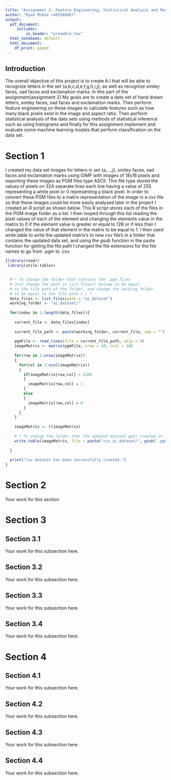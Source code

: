 ```yaml
---
title: "Assignment 2: Feature Engineering, Statistical Analysis and Machine Learning"
author: "Ryan McKee (40294886)"
output:
  pdf_document:
     includes: 
         in_header: "preamble.tex"
  html_notebook: default
  html_document:
    df_print: paged
---
```


## Introduction

The overall objective of this project is to create A.I that will be able to recognize letters in the set {a,b,c,d,e,f,g,h,i,j}, as well as recognize smiley faces, sad faces and exclamation
marks. In this part of the assignment(assignment 2) My goals are to create a data set of hand drawn letters, smiley faces, sad faces and exclamation marks. Then perform feature engineering on
these images to calculate features such as how many black pixels exist in the image and aspect ratio. Then perform statistical analysis of the data sets using methods of statistical inference such
as using histograms and finally for this assignment implement and evaluate some machine learning models that perform classification on the data set.

# Section 1

I created my data set images for letters in set {a,...,j}, smiley faces, sad faces and exclamation marks using GIMP with images of 18x18 pixels and exporting these images as PGM files type ASCII. This 
file type stored the values of pixels on 324 separate lines each line having a value of 255 representing a white pixel or 0 representing a black pixel. In order to convert these PGM files to a matrix
representation of the image in a csv file so that these images could be more easily analysed later in the project I created an R script as shown below. This R script stores each of the files in the PGM 
image folder as a list. I then looped through this list reading the pixel values of each of the element and changing the elements value in the matrix to 0 if the element value is greater or equal to 128
or if less than I changed the value of that element in the matrix to be equal to 1. I then used write.table to write the updated matrix's to new csv file's in a folder that contains the updated data set,
and using the gsub function in the paste function for getting the file path I changed the file extensions for the file names to go from .pgm to .csv.

```r
{library(readr)
 library(utile.tables)
  

  # * To change the folder that contains the .pgm files
  # Just change the path in list.files() belowe to be equal
  # to the file path of the folder, and change the working_folder
  # to be equal to the file path + / *
  data_files <- list.files(path = "ai_dataset")
  working_folder <- "ai_dataset/"
  
  for(index in 1:length(data_files)){
    
    current_file <- data_files[index]
    
    current_file_path <- paste(working_folder, current_file, sep = "")
    
    pgmFile <- read_lines(file = current_file_path, skip = 4)
    imageMatrix <- matrix(pgmFile, nrow = 18, ncol = 18)
    
    for(row in 1:nrow(imageMatrix)) 
    {
      for(col in 1:ncol(imageMatrix)) 
      {
        if(imageMatrix[row,col] < 128)
        {
          imageMatrix[row,col] = 1
        }
        else
        {
          imageMatrix[row,col] = 0
        }
      }
    }
    
    imageMatrix <- t(imageMatrix)
    
    # * To change the folder that the updated dataset gets created in just change the first argument in the paste function to the file path for updated folder + / *
    write.table(imageMatrix, file = paste("csv_ai_dataset/", gsub('.pgm', '.csv', data_files[index]), sep = ""), col.names = F, row.names = F, sep = ",", quote = FALSE)
    
  }
  
  print("csv dataset has been successfully created.")
}
```


# Section 2

Your work for this section 


# Section 3

## Section 3.1

Your work for this subsection here.

## Section 3.2

Your work for this subsection here.

## Section 3.3

Your work for this subsection here.

## Section 3.4

Your work for this subsection here.

# Section 4

## Section 4.1

Your work for this subsection here.

## Section 4.2

Your work for this subsection here.

## Section 4.3

Your work for this subsection here.

## Section 4.4

Your work for this subsection here.